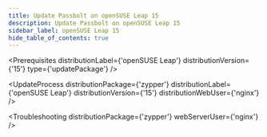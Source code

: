 ```yaml
---
title: Update Passbolt on openSUSE Leap 15
description: Update Passbolt on openSUSE Leap 15
sidebar_label: openSUSE Leap 15
hide_table_of_contents: true
---
```



<Prerequisites
  distributionLabel={'openSUSE Leap'}
  distributionVersion={'15'}
  type={'updatePackage'}
/>

<UpdateProcess 
  distributionPackage={'zypper'}
  distributionLabel={'openSUSE Leap'}
  distributionVersion={'15'} 
  distributionWebUser={'nginx'}
/>

<Troubleshooting distributionPackage={'zypper'} webServerUser={'nginx'} />

<InCaseOfIssues />